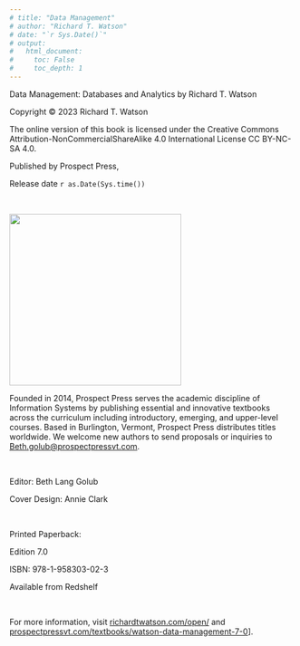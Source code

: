 ```yaml
---
# title: "Data Management"
# author: "Richard T. Watson"
# date: "`r Sys.Date()`"
# output:
#   html_document:
#     toc: False
#     toc_depth: 1
---
```


Data Management: Databases and Analytics by Richard T. Watson

Copyright © 2023 Richard T. Watson

The online version of this book is licensed under the Creative Commons Attribution-NonCommercialShareAlike 4.0 International License CC BY-NC-SA 4.0.

Published by Prospect Press,

Release date `r as.Date(Sys.time())`

  

![](Figures/Front%20matter/ProspectPress.png){width="303"}

Founded in 2014, Prospect Press serves the academic discipline of Information Systems by publishing essential and innovative textbooks across the curriculum including introductory, emerging, and upper-level courses. Based in Burlington, Vermont, Prospect Press distributes titles worldwide. We welcome new authors to send proposals or inquiries to [Beth.golub\@prospectpressvt.com](mailto:Beth.golub@prospectpressvt.com){.email}.

  

Editor: Beth Lang Golub

Cover Design: Annie Clark

  

Printed Paperback:

Edition 7.0

ISBN: 978-1-958303-02-3

Available from Redshelf

  

For more information, visit [richardtwatson.com/open/](https:/www.richardtwatson.com/open/) and [prospectpressvt.com/textbooks/watson-data-management-7-0](https://www.prospectpressvt.com/textbooks/watson-data-management-7-0)].

\newpage
